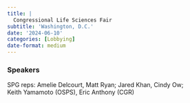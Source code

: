 ```yaml
---
title: |
  Congressional Life Sciences Fair
subtitle: 'Washington, D.C.'
date: '2024-06-10'
categories: [Lobbying]
date-format: medium 
---
```


### Speakers  
SPG reps: Amelie Delcourt, Matt Ryan; Jared Khan, Cindy Ow;  
Keith Yamamoto (OSPS), Eric Anthony (CGR)


